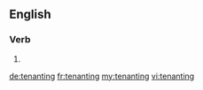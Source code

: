==English==

===Verb===
{{head|en}}

# {{present participle of|tenant}}

[[de:tenanting]]
[[fr:tenanting]]
[[my:tenanting]]
[[vi:tenanting]]